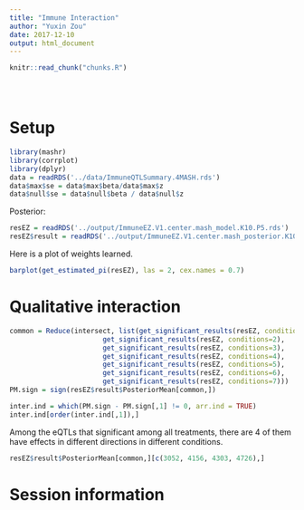 ```yaml
---
title: "Immune Interaction"
author: "Yuxin Zou"
date: 2017-12-10
output: html_document
---
```


```r
knitr::read_chunk("chunks.R")
```

<!-- Update knitr chunk options -->
```r
```

<!-- Insert the date the file was last updated -->
```r
```

<!-- Insert the code version (Git commit SHA1) if Git repository exists and R
 package git2r is installed -->
```r
```

# Setup

```r
library(mashr)
library(corrplot)
library(dplyr)
data = readRDS('../data/ImmuneQTLSummary.4MASH.rds')
data$max$se = data$max$beta/data$max$z
data$null$se = data$null$beta / data$null$z
```

Posterior:
```r
resEZ = readRDS('../output/ImmuneEZ.V1.center.mash_model.K10.P5.rds')
resEZ$result = readRDS('../output/ImmuneEZ.V1.center.mash_posterior.K10.P5.rds')
```

Here is a plot of weights learned.

```r
barplot(get_estimated_pi(resEZ), las = 2, cex.names = 0.7)
```

# Qualitative interaction

```r
common = Reduce(intersect, list(get_significant_results(resEZ, conditions=1),
                       get_significant_results(resEZ, conditions=2),
                       get_significant_results(resEZ, conditions=3),
                       get_significant_results(resEZ, conditions=4),
                       get_significant_results(resEZ, conditions=5),
                       get_significant_results(resEZ, conditions=6),
                       get_significant_results(resEZ, conditions=7)))
PM.sign = sign(resEZ$result$PosteriorMean[common,])

inter.ind = which(PM.sign - PM.sign[,1] != 0, arr.ind = TRUE)
inter.ind[order(inter.ind[,1]),]
```

Among the eQTLs that significant among all treatments, there are 4 of them have effects in different directions in different conditions.

```r
resEZ$result$PosteriorMean[common,][c(3052, 4156, 4303, 4726),]
```

# Session information

<!-- Insert the session information into the document -->
```r
```
